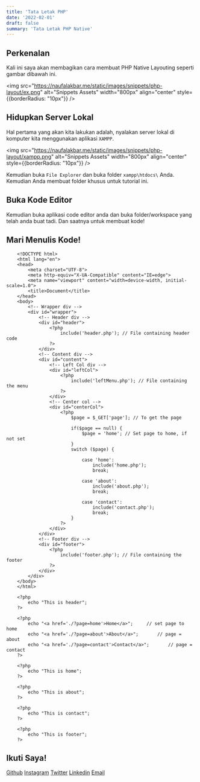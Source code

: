 ```yaml
---
title: 'Tata Letak PHP'
date: '2022-02-01'
draft: false
summary: 'Tata Letak PHP Native'
---
```


## Perkenalan

Kali ini saya akan membagikan cara membuat PHP Native Layouting seperti gambar dibawah ini.

<img src="https://naufalakbar.me/static/images/snippets/php-layout/ex.png" alt="Snippets Assets" width="800px" align="center" style={{borderRadius: "10px"}} />

## Hidupkan Server Lokal

Hal pertama yang akan kita lakukan adalah, nyalakan server lokal di komputer kita menggunakan aplikasi `XAMPP`.

<img src="https://naufalakbar.me/static/images/snippets/php-layout/xampp.png" alt="Snippets Assets" width="800px" align="center" style={{borderRadius: "10px"}} />

Kemudian buka `File Explorer` dan buka folder `xampp\htdocs\` Anda. Kemudian Anda membuat folder khusus untuk tutorial ini.

## Buka Kode Editor

Kemudian buka aplikasi code editor anda dan buka folder/workspace yang telah anda buat tadi. Dan saatnya untuk membuat kode!

## Mari Menulis Kode!

```php:index.php showLineNumbers
    <!DOCTYPE html>
    <html lang="en">
    <head>
        <meta charset="UTF-8">
        <meta http-equiv="X-UA-Compatible" content="IE=edge">
        <meta name="viewport" content="width=device-width, initial-scale=1.0">
        <title>Document</title>
    </head>
    <body>
        <!-- Wrapper div -->
        <div id="wrapper">
            <!-- Header div -->
            <div id="header">
                <?php
                    include('header.php'); // File containing header code
                ?>
            </div>
            <!-- Content div -->
            <div id="content">
                <!-- Left Col div -->
                <div id="leftCol">
                    <?php
                        include('leftMenu.php'); // File containing the menu
                    ?>
                </div>
                <!-- Center col -->
                <div id="centerCol">
                    <?php
                        $page = $_GET['page']; // To get the page

                        if($page == null) {
                            $page = 'home'; // Set page to home, if not set
                        }
                        switch ($page) {

                            case 'home':
                                include('home.php');
                                break;

                            case 'about':
                                include('about.php');
                                break;

                            case 'contact':
                                include('contact.php');
                                break;
                        }
                    ?>
                </div>
            </div>
            <!-- Footer div -->
            <div id="footer">
                <?php
                    include('footer.php'); // File containing the footer
                ?>
            </div>
        </div>
    </body>
    </html>
```

```php:header.php showLineNumbers
    <?php
        echo "This is header";   
    ?>
```

```php:leftMenu.php showLineNumbers
    <?php
        echo "<a href='./?page=home'>Home</a>";     // set page to home
        echo "<a href='./?page=about'>About</a>";       // page = about
        echo "<a href='./?page=contact'>Contact</a>";       // page = contact
    ?>
```

```php:home.php showLineNumbers
    <?php
        echo "This is home";   
    ?>
```

```php:about.php showLineNumbers
    <?php
        echo "This is about";   
    ?>
```

```php:contact.php showLineNumbers
    <?php
        echo "This is contact";   
    ?>
```

```php:footer.php showLineNumbers
    <?php
        echo "This is footer";   
    ?>
```

## Ikuti Saya!

[Github](https://www.github.com/nuflakbrr)
[Instagram](https://www.instagram.com/kbrnugroho)
[Twitter](https://www.twitter.com/nuflakbrr)
[Linkedin](https://www.linkedin.com/public-profile/in/nuflakbrr)
[Email](mailto:naufalakbar378@gmail.com)